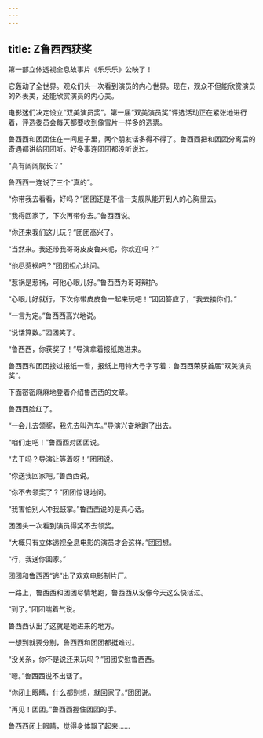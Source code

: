 ```yaml
---
---
---
```

title: Z鲁西西获奖
---




第一部立体透视全息故事片《乐乐乐》公映了！

它轰动了全世界。观众们头一次看到演员的内心世界。现在，观众不但能欣赏演员的外表美，还能欣赏演员的内心美。

电影迷们决定设立“双美演员奖”。第一届“双美演员奖”评选活动正在紧张地进行着，评选委员会每天都要收到像雪片一样多的选票。

鲁西西和团团住在一间屋子里，两个朋友话多得不得了。鲁西西把和团团分离后的奇遇都讲给团团听。好多事连团团都没听说过。

“真有阔阔舰长？”

鲁西西一连说了三个“真的”。

“你带我去看看，好吗？”团团还是不信一支舰队能开到人的心胸里去。

“我得回家了，下次再带你去。”鲁西西说。

“你还来我们这儿玩？”团团高兴了。

“当然来。我还带我哥哥皮皮鲁来呢，你欢迎吗？”

“他尽惹祸吧？”团团担心地问。

“惹祸是惹祸，可他心眼儿好。”鲁西西为哥哥辩护。

“心眼儿好就行，下次你带皮皮鲁一起来玩吧！”团团答应了，“我去接你们。”

“一言为定。”鲁西西高兴地说。

“说话算数。”团团笑了。

“鲁西西，你获奖了！”导演拿着报纸跑进来。

鲁西西和团团接过报纸一看，报纸上用特大号字写着：鲁西西荣获首届“双美演员奖”。

下面密密麻麻地登着介绍鲁西西的文章。

鲁西西脸红了。

“一会儿去领奖，我先去叫汽车。”导演兴奋地跑了出去。

“咱们走吧！”鲁西西对团团说。

“去干吗？导演让等着呀！”团团说。

“你送我回家吧。”鲁西西说。

“你不去领奖了？”团团惊讶地问。

“我害怕别人冲我鼓掌。”鲁西西说的是真心话。

团团头一次看到演员得奖不去领奖。

“大概只有立体透视全息电影的演员才会这样。”团团想。

“行，我送你回家。”

团团和鲁西西“逃”出了欢欢电影制片厂。

一路上，鲁西西和团团尽情地跑，鲁西西从没像今天这么快活过。

“到了。”团团喘着气说。

鲁西西认出了这就是她进来的地方。

一想到就要分别，鲁西西和团团都挺难过。

“没关系，你不是说还来玩吗？”团团安慰鲁西西。

“嗯。”鲁西西说不出话了。

“你闭上眼睛，什么都别想，就回家了。”团团说。

“再见！团团。”鲁西西握住团团的手。

鲁西西闭上眼睛，觉得身体飘了起来……